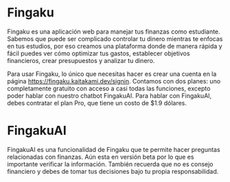 # Fingaku
Fingaku es una aplicación web para manejar tus finanzas como estudiante. Sabemos que puede ser complicado controlar tu dinero mientras te enfocas en tus estudios, por eso creamos una plataforma donde de manera rápida y fácil puedes ver cómo optimizar tus gastos, establecer objetivos financieros, crear presupuestos y analizar tu dinero.

Para usar Fingaku, lo único que necesitas hacer es crear una cuenta en la página https://fingaku.kaitakami.dev/signin. Contamos con dos planes: uno completamente gratuito con acceso a casi todas las funciones, excepto poder hablar con nuestro chatbot FingakuAI. Para hablar con FingakuAI, debes contratar el plan Pro, que tiene un costo de $1.9 dólares.

# FingakuAI
FingakuAI es una funcionalidad de Fingaku que te permite hacer preguntas relacionadas con finanzas. Aún esta en versión beta por lo que es importante verificar la información. También recuerda que no es consejo financiero y debes de tomar tus decisiones bajo tu propia responsabilidad.


